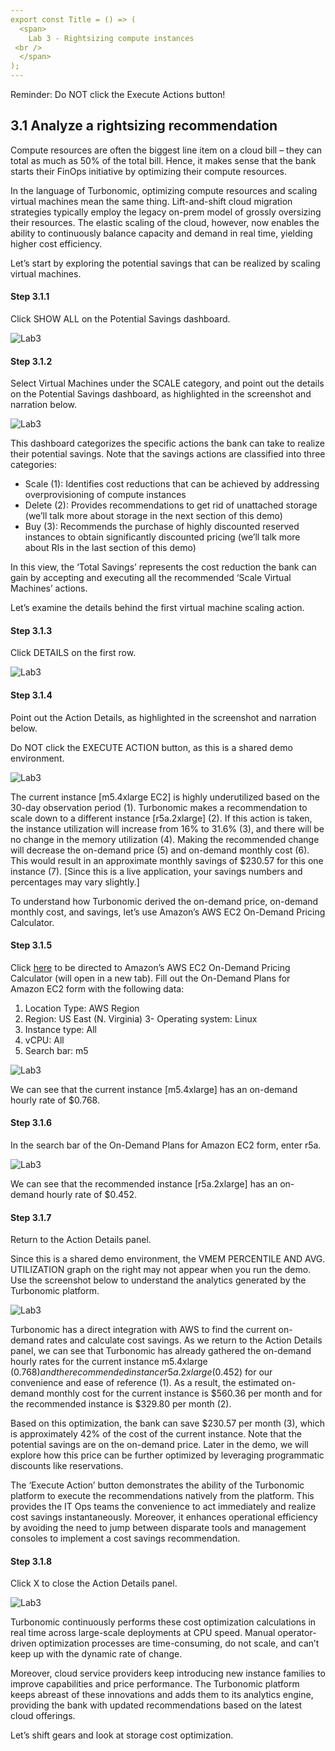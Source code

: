 ```yaml
---
export const Title = () => (
  <span>
    Lab 3 - Rightsizing compute instances
 <br />
  </span>
);
---
```

<InlineNotification kind="error">
Reminder: Do NOT click the Execute Actions button!
</InlineNotification>

## 3.1	Analyze a rightsizing recommendation
Compute resources are often the biggest line item on a cloud bill – they can total as much as 50% of the total bill. Hence, it makes sense that the bank starts their FinOps initiative by optimizing their compute resources.

In the language of Turbonomic, optimizing compute resources and scaling virtual machines mean the same thing. Lift-and-shift cloud migration strategies typically employ the legacy on-prem model of grossly oversizing their resources. The elastic scaling of the cloud, however, now enables the ability to continuously balance capacity and demand in real time, yielding higher cost efficiency.

Let’s start by exploring the potential savings that can be realized by scaling virtual machines.
#### Step 3.1.1
Click SHOW ALL on the Potential Savings dashboard.

![Lab3](images/f-3.1.1.png)


#### Step 3.1.2
Select Virtual Machines under the SCALE category, and point out the details on the Potential Savings dashboard, as highlighted in the screenshot and narration below.

![Lab3](images/f-3.1.2.png)

This dashboard categorizes the specific actions the bank can take to realize their potential savings. Note that the savings actions are classified into three categories:

- Scale (1): Identifies cost reductions that can be achieved by addressing overprovisioning of compute instances
- Delete (2): Provides recommendations to get rid of unattached storage (we’ll talk more about storage in the next section of this demo)
- Buy (3): Recommends the purchase of highly discounted reserved instances to obtain significantly discounted pricing (we’ll talk more about RIs in the last section of this demo)

In this view, the ‘Total Savings’ represents the cost reduction the bank can gain by accepting and executing all the recommended ‘Scale Virtual Machines’ actions.

Let’s examine the details behind the first virtual machine scaling action.
#### Step 3.1.3
Click DETAILS on the first row.

![Lab3](images/f-3.1.3.png)

#### Step 3.1.4
Point out the Action Details, as highlighted in the screenshot and narration below.

<InlineNotification>
Do NOT click the EXECUTE ACTION button, as this is a shared demo environment.
</InlineNotification>

![Lab3](images/f-3.1.4.png)

The current instance [m5.4xlarge EC2] is highly underutilized based on the 30-day observation period (1). Turbonomic makes a recommendation to scale down to a different instance [r5a.2xlarge] (2). If this action is taken, the instance utilization will increase from 16% to 31.6% (3), and there will be no change in the memory utilization (4). Making the recommended change will decrease the on-demand price (5) and on-demand monthly cost (6). This would result in an approximate monthly savings of $230.57 for this one instance (7). [Since this is a live application, your savings numbers and percentages may vary slightly.]

To understand how Turbonomic derived the on-demand price, on-demand monthly cost, and savings, let’s use Amazon’s AWS EC2 On-Demand Pricing Calculator.

#### Step 3.1.5
Click [here](https://aws.amazon.com/ec2/pricing/on-demand/)
to be directed to Amazon’s AWS EC2 On-Demand Pricing Calculator (will open in a new tab). Fill out the On-Demand Plans for Amazon EC2 form with the following data:

 1. Location Type: AWS Region
 2. Region: US East (N. Virginia)
 3- Operating system: Linux
 4. Instance type: All
 5. vCPU: All
 6. Search bar: m5

![Lab3](images/f-3.1.5.png)


We can see that the current instance [m5.4xlarge] has an on-demand hourly rate of $0.768.
#### Step 3.1.6
In the search bar of the On-Demand Plans for Amazon EC2 form, enter r5a.

![Lab3](images/f-3.1.6.png)


We can see that the recommended instance [r5a.2xlarge] has an on-demand hourly rate of $0.452.
#### Step 3.1.7
Return to the Action Details panel.

<InlineNotification>
Since this is a shared demo environment, the VMEM PERCENTILE AND AVG. UTILIZATION graph on the right may not appear when you run the demo. Use the screenshot below to understand the analytics generated by the Turbonomic platform.
</InlineNotification>

![Lab3](images/f-3.1.7.png)

Turbonomic has a direct integration with AWS to find the current on-demand rates and calculate cost savings. As we return to the Action Details panel, we can see that Turbonomic has already gathered the on-demand hourly rates for the current instance m5.4xlarge ($0.768) and the recommended instance r5a.2xlarge ($0.452) for our convenience and ease of reference (1). As a result, the estimated on-demand monthly cost for the current instance is $560.36 per month and for the recommended instance is $329.80 per month (2).

Based on this optimization, the bank can save $230.57 per month (3), which is approximately 42% of the cost of the current instance. Note that the potential savings are on the on-demand price. Later in the demo, we will explore how this price can be further optimized by leveraging programmatic discounts like reservations.

The ‘Execute Action’ button demonstrates the ability of the Turbonomic platform to execute the recommendations natively from the platform. This provides the IT Ops teams the convenience to act immediately and realize cost savings instantaneously. Moreover, it enhances operational efficiency by avoiding the need to jump between disparate tools and management consoles to implement a cost savings recommendation.


#### Step 3.1.8
Click X to close the Action Details panel.

![Lab3](images/f-3.1.8.png)

Turbonomic continuously performs these cost optimization calculations in real time across large-scale deployments at CPU speed. Manual operator-driven optimization processes are time-consuming, do not scale, and can’t keep up with the dynamic rate of change.

Moreover, cloud service providers keep introducing new instance families to improve capabilities and price performance. The Turbonomic platform keeps abreast of these innovations and adds them to its analytics engine, providing the bank with updated recommendations based on the latest cloud offerings.

Let’s shift gears and look at storage cost optimization.
